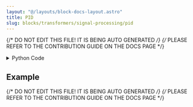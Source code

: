 ```yaml
---
layout: "@/layouts/block-docs-layout.astro"
title: PID
slug: blocks/transformers/signal-processing/pid
---
```


{/* DO NOT EDIT THIS FILE! IT IS BEING AUTO GENERATED */}
{/* PLEASE REFER TO THE CONTRIBUTION GUIDE ON THE DOCS PAGE */}


<PythonDocsDisplay docstring={docstring} />
<details>
<summary>Python Code</summary>

```python
from numpy import zeros, append, ndarray
from flojoy import flojoy, Scalar, DefaultParams, SmallMemory

memory_key = "pid-info"


@flojoy(inject_node_metadata=True)
def PID(
    single_input: Scalar,
    default_params: DefaultParams,
    Kp: float = 5,
    Ki: float = 0.0143,
    Kd: float = 356.25,
) -> Scalar:
    """The PID node acts like a PID function.

    The returned value will be modified according to the PID parameters Kp, Ki, and Kd.

    Inputs
    ------
    single_input : Scalar
        The data to apply the PID function to.

    Parameters
    ----------
    Kp : float
        The proprotional PID parameter.
    Ki : float
        The integral PID parameter.
    Kd : float
        The derivative PID parameter.

    Returns
    -------
    Scalar
        c: The PID function output.
    """

    # First let's get the parameters that won't change
    node_id = default_params.node_id
    # Now we need some memory! We need to keep track of the running
    # integral value of the inputs (regulation errors), as well as
    # the previous 3 values of the regulation error
    data = SmallMemory().read_memory(node_id, memory_key)
    if data is None:
        initialize = True
    elif type(data) == ndarray:
        initialize = False
    else:
        raise TypeError("Issue reading memory from REDIS.")
    integral: int = 0 if initialize else data[0]
    regulation_error_primes = zeros(3) if initialize else data[1:]
    regulation_error = single_input.c

    integral: float = integral + 0.5 * Ki * (
        regulation_error + regulation_error_primes[0]
    )
    output_signal = -1 * (
        Kp * regulation_error
        + integral
        + 0.1667
        * Kd
        * (
            regulation_error
            - regulation_error_primes[2]
            + 3.0 * (regulation_error_primes[0] - regulation_error_primes[1])
        )
    )
    regulation_error_primes[2] = regulation_error_primes[1]
    regulation_error_primes[1] = regulation_error_primes[0]
    regulation_error_primes[0] = regulation_error

    # Now write to memory ...
    SmallMemory().write_to_memory(
        node_id, memory_key, append(integral, regulation_error_primes)
    )

    # ... and return the result
    return Scalar(c=output_signal)

```

[Find this Flojoy Block on GitHub](https://github.com/flojoy-ai/blocks/blob/main/blocks/TRANSFORMERS/SIGNAL_PROCESSING/PID/PID.py)

</details>

## Example


<GetHelpWidget />


<AppDisplay app={app} blockName="PID" client:visible />


<Example />

{/* DO NOT EDIT THIS FILE! IT IS BEING AUTO GENERATED */}
{/* PLEASE REFER TO THE CONTRIBUTION GUIDE ON THE DOCS PAGE */}
